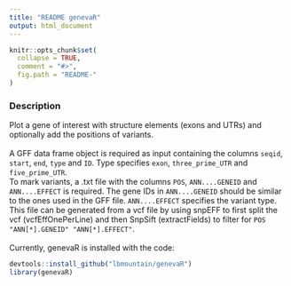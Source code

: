 ```yaml
---
title: "README genevaR"
output: html_document
---
```


```r
knitr::opts_chunk$set(
  collapse = TRUE,
  comment = "#>",
  fig.path = "README-"
)
```

### Description

Plot a gene of interest with structure elements (exons and UTRs) and optionally add the positions of variants.
\
\
A GFF data frame object is required as input containing the columns ` seqid`, `start`, `end`, `type` and `ID`. Type specifies `exon`, `three_prime_UTR` and `five_prime_UTR`.
\
To mark variants, a .txt file with the columns `POS`, `ANN....GENEID` and `ANN....EFFECT` is required. The gene IDs in `ANN....GENEID` should be similar to the ones used in the GFF file. `ANN....EFFECT` specifies the variant type. This file can be generated from a vcf file by using snpEFF to first split the vcf (vcfEffOnePerLine) and then SnpSift (extractFields) to filter for  `POS "ANN[*].GENEID" "ANN[*].EFFECT"`.
\
\
Currently, genevaR is installed with the code:
```r
devtools::install_github("lbmountain/genevaR")
library(genevaR)
```
